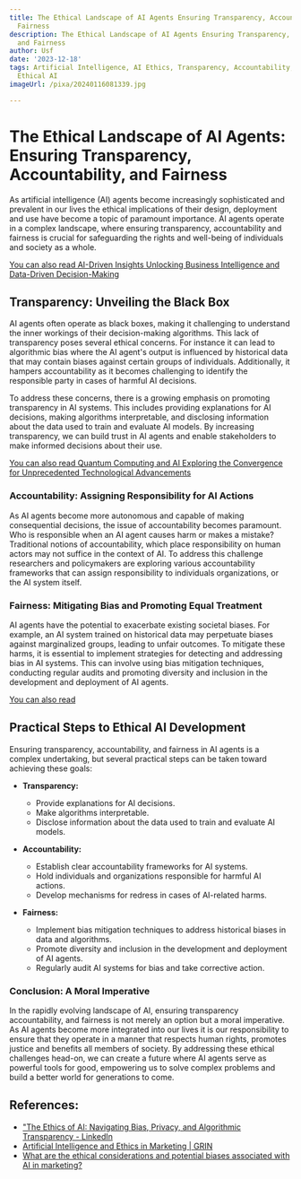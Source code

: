```yaml
---
title: The Ethical Landscape of AI Agents Ensuring Transparency, Accountability, and
  Fairness
description: The Ethical Landscape of AI Agents Ensuring Transparency, Accountability,
  and Fairness
author: Usf
date: '2023-12-18'
tags: Artificial Intelligence, AI Ethics, Transparency, Accountability, Fairness,
  Ethical AI
imageUrl: /pixa/20240116081339.jpg

---
```

# The Ethical Landscape of AI Agents: Ensuring Transparency, Accountability, and Fairness

As artificial intelligence (AI)  agents become increasingly sophisticated and prevalent in our lives the ethical implications of their design, deployment and use  have become a topic of paramount importance. AI agents operate in a  complex landscape, where ensuring transparency, accountability and fairness is crucial for safeguarding the rights and well-being of individuals and  society as a whole.

[You can  also read  AI-Driven Insights Unlocking Business Intelligence and  Data-Driven  Decision-Making](AI-Driven%20Insights%20Unlocking%20Business%20Intelligence%20and%20Data-Driven%20Decision-Making)


## Transparency:  Unveiling the  Black  Box

AI agents often operate as black boxes, making it challenging to understand the inner workings of their  decision-making algorithms. This lack of transparency poses several ethical concerns. For instance  it can lead to algorithmic bias  where the AI agent's output is influenced by historical  data that may  contain biases against certain  groups of individuals. Additionally, it  hampers accountability as it becomes challenging to  identify the responsible party  in cases of harmful AI  decisions.

To address these concerns,  there is  a growing emphasis  on promoting  transparency in AI systems. This includes providing explanations for AI decisions, making algorithms interpretable, and disclosing information about the data used to train and evaluate AI models.  By increasing transparency, we can build  trust  in AI agents and enable stakeholders to make informed decisions about their use.

[You can also read Quantum Computing and  AI Exploring the Convergence for Unprecedented Technological Advancements](Quantum%20Computing%20and%20AI%20Exploring%20the%20Convergence%20for%20Unprecedented%20Technological%20Advancements)


### Accountability: Assigning Responsibility for AI Actions

As AI agents become more autonomous and capable of making consequential decisions, the issue of  accountability becomes paramount. Who is responsible when an AI agent causes harm or makes  a mistake? Traditional notions of accountability, which place responsibility on human actors may not suffice in the context of AI. To address this  challenge researchers  and policymakers are exploring various accountability frameworks that can  assign responsibility to individuals organizations, or the AI system itself.

### Fairness: Mitigating Bias and Promoting Equal Treatment

AI agents have the potential to exacerbate existing societal biases. For example, an AI system trained on  historical data may perpetuate biases against marginalized groups, leading to unfair outcomes. To mitigate these harms, it is essential to implement strategies for detecting  and  addressing bias in AI systems.  This can involve using bias mitigation techniques, conducting regular audits and promoting diversity  and inclusion in the development and deployment of AI agents.

[You  can also read  ]()


## Practical Steps to Ethical AI Development

Ensuring transparency,  accountability, and fairness in AI agents is  a complex undertaking, but several practical steps can be  taken toward  achieving these goals:

* **Transparency:**
    * Provide explanations  for AI decisions.
    * Make algorithms interpretable.
     * Disclose information  about the data used to train and evaluate AI models.

* **Accountability:**
    * Establish clear accountability frameworks for AI systems.
    * Hold individuals and organizations responsible for harmful AI actions.
     * Develop mechanisms for redress in cases of AI-related harms.

* **Fairness:**
     * Implement bias mitigation techniques to address historical biases in data  and algorithms.
     * Promote diversity and inclusion in the development and deployment of AI agents.
    * Regularly audit AI  systems for bias and take corrective action.

### Conclusion:  A Moral Imperative

In the rapidly evolving  landscape of AI, ensuring transparency accountability, and fairness is not merely an option but a moral imperative.  As AI agents become more  integrated into our lives it is our responsibility to ensure that  they operate in a manner that respects human rights, promotes justice and benefits all members of society. By addressing these ethical challenges head-on,  we can create a future where AI agents serve as powerful tools for good, empowering us to solve complex problems and build  a  better world for  generations to come.

## References:
- ["The Ethics of AI: Navigating Bias, Privacy, and Algorithmic Transparency - LinkedIn](https://www.linkedin.com/pulse/ethics-ai-navigating-bias-privacy-algorithmic-transparency)
- [Artificial Intelligence and Ethics in Marketing | GRIN](https://grin.co/blog/artificial-intelligence-and-ethics/)
- [What are the ethical considerations and potential biases associated with AI in marketing?](https://www.quora.com/What-are-the-ethical-considerations-and-potential-biases-associated-with-AI-in-marketing)
